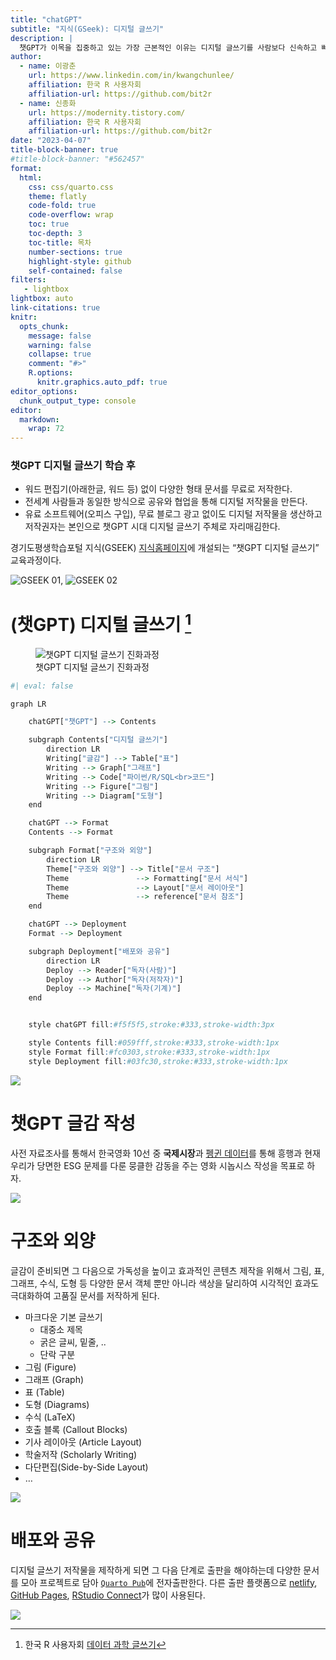 ```yaml
---
title: "chatGPT"
subtitle: "지식(GSeek): 디지털 글쓰기"
description: | 
  챗GPT가 이목을 집중하고 있는 가장 근본적인 이유는 디지털 글쓰기를 사람보다 신속하고 빠르게 하기 때문입니다. 챗GPT 글쓰기에는 다양한 종류의 글쓰기, 코딩, 그리고, 추론 등이 포함되고 있습니다. 챗GPT 글쓰기 첫 번째 주제로 “디지털 글쓰기”를 챗GPT 출현 이전과 이후 확연히 달라진 디지털 글쓰기를 실습을 통해 진행합니다.
author:
  - name: 이광춘
    url: https://www.linkedin.com/in/kwangchunlee/
    affiliation: 한국 R 사용자회
    affiliation-url: https://github.com/bit2r
  - name: 신종화
    url: https://modernity.tistory.com/
    affiliation: 한국 R 사용자회
    affiliation-url: https://github.com/bit2r    
date: "2023-04-07"
title-block-banner: true
#title-block-banner: "#562457"
format:
  html:
    css: css/quarto.css
    theme: flatly
    code-fold: true
    code-overflow: wrap
    toc: true
    toc-depth: 3
    toc-title: 목차
    number-sections: true
    highlight-style: github    
    self-contained: false
filters:
   - lightbox
lightbox: auto
link-citations: true
knitr:
  opts_chunk: 
    message: false
    warning: false
    collapse: true
    comment: "#>" 
    R.options:
      knitr.graphics.auto_pdf: true
editor_options: 
  chunk_output_type: console
editor: 
  markdown: 
    wrap: 72
---
```


::: {.callout-note collapse="false"}
### 챗GPT 디지털 글쓰기 학습 후 {.unnumbered}

-   워드 편집기(아래한글, 워드 등) 없이 다양한 형태 문서를 무료로
    저작한다.
-   전세계 사람들과 동일한 방식으로 공유와 협업을 통해 디지털 저작물을
    만든다.
-   유료 소프트웨어(오피스 구입), 무료 블로그 광고 없이도 디지털
    저작물을 생산하고 저작권자는 본인으로 챗GPT 시대 디지털 글쓰기
    주체로 자리매김한다.
:::

경기도평생학습포털 지식(GSEEK) [지식홈페이지](https://www.gseek.kr/)에 개설되는 "챗GPT 디지털 글쓰기" 교육과정이다.

[![GSEEK 01](images/GSEEK_001.jpg), ![GSEEK 02](images/GSEEK_002.jpg)]{.aside}



# (챗GPT) 디지털 글쓰기 [^quarto]

[^quarto]: 한국 R 사용자회 [데이터 과학 글쓰기](https://r2bit.com/quarto/)

![챗GPT 디지털 글쓰기 진화과정](images/writing_history.jpg)


```r
#| eval: false

graph LR

    chatGPT["챗GPT"] --> Contents

    subgraph Contents["디지털 글쓰기"]
        direction LR
        Writing["글감"] --> Table["표"]
        Writing --> Graph["그래프"]
        Writing --> Code["파이썬/R/SQL<br>코드"]
        Writing --> Figure["그림"]
        Writing --> Diagram["도형"]        
    end

    chatGPT --> Format
    Contents --> Format

    subgraph Format["구조와 외양"]
        direction LR
        Theme["구조와 외양"] --> Title["문서 구조"]
        Theme               --> Formatting["문서 서식"]
        Theme               --> Layout["문서 레이아웃"]
        Theme               --> reference["문서 참조"]
    end

    chatGPT --> Deployment
    Format --> Deployment

    subgraph Deployment["배포와 공유"]
        direction LR
        Deploy --> Reader["독자(사람)"]
        Deploy --> Author["독자(저작자)"]
        Deploy --> Machine["독자(기계)"]
    end


    style chatGPT fill:#f5f5f5,stroke:#333,stroke-width:3px

    style Contents fill:#059fff,stroke:#333,stroke-width:1px
    style Format fill:#fc0303,stroke:#333,stroke-width:1px
    style Deployment fill:#03fc30,stroke:#333,stroke-width:1px
```

[![](https://mermaid.ink/img/pako:eNqNlNFr00Acx_-VcHtx0LJK2INBBrLhXjrQriBofLgml-YwzZX0gpYxKFpBsLKVdbphV-qLvvQhMod50H-ouf4P3uWSpalGeiFw-d3v8_v97vu73BEwiImABpoebNtKtaa7uqvwYdiQ7j-qP9MB-_6JT3TwXCmXd5Rd4lLk0k7q1_EbEk0XOBGNRuxbb9EPlXnYY2fBPAw4Lv3FMLGHDIqJG-dLrU88TLHb5Dyn5sFpmrEOGw7i1sVwnIuS-Mc--6IEQf4Mo8nFYtQv9Nzl2xXBBgN29YN9mG3Vtg4fV-83vB32exSdFad4iJu-h5IcX38V-u1hyAVpCRlO-ouLc7GNZEgAueaKyDI-8VqQSnuqZW5hRW9pFvXczNiXgF32FHYZso_DNaSu26iF_o1KyTGNJY9mIeuPFemWixtHUPIjKzbpY4Lzl72_Wguvwi7xaYZG03eiTed99vnNWgE8ZCEPucZS9SwIl6svkH8PtR3SbXHV5ZrcyF9LK03IlkS-IFiczISa8-sbNp6u0QjJx1lqCJrIi4_NWzY5vcNez6LJYDMXZMn9gU9tsuw-7bHJkM8KiQNo2NhFGcJ_y_l1f3NVmWSLtOugW4Us7DjahrUtnlKHeuQF0jZUVU3m5ZfYpLamtl_l8dtzLPnK9j3Lsor5u4LP6KQFSW6jolbUtdmsMWlu1TLUyn95UAItxFNik9-HRyKaDqg4ZzrQ-NREFvQdqgPdPeau0KfksOsaQKOej0rAb5uQouTvB5oFnQ63tqH7lJDsG5mYEu9A3rnx1Xv8B6fV-vo?type=png)](https://mermaid.live/edit#pako:eNqNlNFr00Acx_-VcHtx0LJK2INBBrLhXjrQriBofLgml-YwzZX0gpYxKFpBsLKVdbphV-qLvvQhMod50H-ouf4P3uWSpalGeiFw-d3v8_v97vu73BEwiImABpoebNtKtaa7uqvwYdiQ7j-qP9MB-_6JT3TwXCmXd5Rd4lLk0k7q1_EbEk0XOBGNRuxbb9EPlXnYY2fBPAw4Lv3FMLGHDIqJG-dLrU88TLHb5Dyn5sFpmrEOGw7i1sVwnIuS-Mc--6IEQf4Mo8nFYtQv9Nzl2xXBBgN29YN9mG3Vtg4fV-83vB32exSdFad4iJu-h5IcX38V-u1hyAVpCRlO-ouLc7GNZEgAueaKyDI-8VqQSnuqZW5hRW9pFvXczNiXgF32FHYZso_DNaSu26iF_o1KyTGNJY9mIeuPFemWixtHUPIjKzbpY4Lzl72_Wguvwi7xaYZG03eiTed99vnNWgE8ZCEPucZS9SwIl6svkH8PtR3SbXHV5ZrcyF9LK03IlkS-IFiczISa8-sbNp6u0QjJx1lqCJrIi4_NWzY5vcNez6LJYDMXZMn9gU9tsuw-7bHJkM8KiQNo2NhFGcJ_y_l1f3NVmWSLtOugW4Us7DjahrUtnlKHeuQF0jZUVU3m5ZfYpLamtl_l8dtzLPnK9j3Lsor5u4LP6KQFSW6jolbUtdmsMWlu1TLUyn95UAItxFNik9-HRyKaDqg4ZzrQ-NREFvQdqgPdPeau0KfksOsaQKOej0rAb5uQouTvB5oFnQ63tqH7lJDsG5mYEu9A3rnx1Xv8B6fV-vo)

# 챗GPT 글감 작성

사전 자료조사를 통해서 한국영화 10선 중 **국제시장**과 [펭귄
데이터](https://r2bit.com/chatGPT/palmer_penguins.html)를 통해 흥행과
현재 우리가 당면한 ESG 문제를 다룬 뭉클한 감동을 주는 영화 시놉시스
작성을 목표로 하자.

[![](https://mermaid.ink/img/pako:eNqVlO9r00AYx_-VcHvblpSwFwYZrCoydG64vdJIuSWX9Vh7Cellc4zBpq04nSLY0ipxdjpRZIWKK1PcX5Rc_gfv8mNru1W3C4TL5fk83-e-T3IbQLcMBFSw7EC7JN29rxGNSHzoJUhvzy8-1AD70eITDTySstkpacF1VtF6GlV1l2IwXhbRe2-Cz7sS2--xJ4cciuPEMLCDdIotEqmkq4uWnZc5FzY9v99l7e3wXeP6kjOVl1mtk4rO2YhMzwzWMpJAumAIsAAdg2N-_9D_tSUFvUbw1rs8fWeuMLMgVFvdYHdLVBX0muzFAWsfhI0TPjlNhYiRWhI7EXu1Tiy7iqvn3UpeiNwvveDZDr8Pphtv16y1ilFxmoPB93rwcUc4FJWb43r30FoxChB5nz4P9j32_kg683SsVpy1IJw6_s07wb5us1Y9df807ShwI6q_4_88CZvf_D_tCMiNIaCzgmjUiy7reKKIvS_nFNLoUaVbHMzlcv8SmEdk2cVEeBq-7vrHNSl41WMfjsJab8xGBpuWNGSobUUTE7HDvsc-1S_0L2krXS-j9IeRTFwuqxPmpLgyVepYK0idUBQlmWfXsEFLqmI_HsaTzyam5clrpmmOp_OCHmDT6hNtXVZk5cq02G6qr5i6Iv8nw2CO1PxL8spwBfG3cVUWZEAFORWIDX58bYg1DdASqiANqHxqIBO6ZaoBjWzyUOhSi-9UByp1XJQBrm1Aim5iyP_IClBNWK7yVRuSB5Z19owMTC1nNj4io5Ny8y-5UdxE?type=png)](https://mermaid.live/edit#pako:eNqVlO9r00AYx_-VcHvblpSwFwYZrCoydG64vdJIuSWX9Vh7Cellc4zBpq04nSLY0ipxdjpRZIWKK1PcX5Rc_gfv8mNru1W3C4TL5fk83-e-T3IbQLcMBFSw7EC7JN29rxGNSHzoJUhvzy8-1AD70eITDTySstkpacF1VtF6GlV1l2IwXhbRe2-Cz7sS2--xJ4cciuPEMLCDdIotEqmkq4uWnZc5FzY9v99l7e3wXeP6kjOVl1mtk4rO2YhMzwzWMpJAumAIsAAdg2N-_9D_tSUFvUbw1rs8fWeuMLMgVFvdYHdLVBX0muzFAWsfhI0TPjlNhYiRWhI7EXu1Tiy7iqvn3UpeiNwvveDZDr8Pphtv16y1ilFxmoPB93rwcUc4FJWb43r30FoxChB5nz4P9j32_kg683SsVpy1IJw6_s07wb5us1Y9df807ShwI6q_4_88CZvf_D_tCMiNIaCzgmjUiy7reKKIvS_nFNLoUaVbHMzlcv8SmEdk2cVEeBq-7vrHNSl41WMfjsJab8xGBpuWNGSobUUTE7HDvsc-1S_0L2krXS-j9IeRTFwuqxPmpLgyVepYK0idUBQlmWfXsEFLqmI_HsaTzyam5clrpmmOp_OCHmDT6hNtXVZk5cq02G6qr5i6Iv8nw2CO1PxL8spwBfG3cVUWZEAFORWIDX58bYg1DdASqiANqHxqIBO6ZaoBjWzyUOhSi-9UByp1XJQBrm1Aim5iyP_IClBNWK7yVRuSB5Z19owMTC1nNj4io5Ny8y-5UdxE)


# 구조와 외양

글감이 준비되면 그 다음으로 가독성을 높이고 효과적인 콘텐츠 제작을 위해서 
그림, 표, 그래프, 수식, 도형 등 다양한 문서 객체 뿐만 아니라 색상을 달리하여 시각적인 효과도 극대화하여 고품질 문서를 저작하게 된다.

- 마크다운 기본 글쓰기
    - 대중소 제목
    - 굵은 글씨, 밑줄, ..
    - 단락 구분
- 그림 (Figure)
- 그래프 (Graph)
- 표 (Table)
- 도형 (Diagrams)
- 수식 (LaTeX)
- 호출 블록 (Callout Blocks)
- 기사 레이아웃 (Article Layout)
- 학술저작 (Scholarly Writing)
- 다단편집(Side-by-Side Layout)
- …

![](images/layout_format.jpg)


# 배포와 공유

디지털 글쓰기 저작물을 제작하게 되면 그 다음 단계로 출판을 해야하는데 다양한 문서를 모아 프로젝트로 담아 [`Quarto Pub`](https://quartopub.com/)에 전자출판한다.
다른 출판 플랫폼으로 [netlify](https://netlify.com/), [GitHub Pages](https://github.com/), [RStudio Connect](https://www.rstudio.com/products/connect/)가 많이 사용된다.

![](images/document_deployment.jpg)


